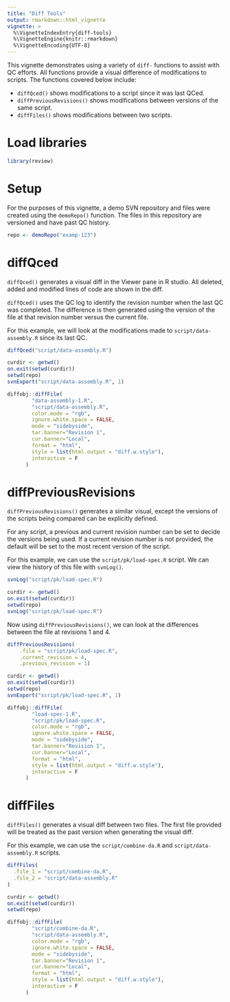 ```yaml
---
title: "Diff Tools"
output: rmarkdown::html_vignette
vignette: >
  %\VignetteIndexEntry{diff-tools}
  %\VignetteEngine{knitr::rmarkdown}
  %\VignetteEncoding{UTF-8}
---
```


This vignette demonstrates using a variety of `diff-` functions to assist with
QC efforts. All functions provide a visual difference of modifications to scripts.
The functions covered below include:

- `diffQced()` shows modifications to a script since it was last QCed.
- `diffPreviousRevisions()` shows modifications between versions of the same script.
- `diffFiles()` shows modifications between two scripts.

# Load libraries

```r
library(review)
```

# Setup

For the purposes of this vignette, a demo SVN repository and files were created
using the `demoRepo()` function. The files in this repository are versioned 
and have past QC history.

```r
repo <- demoRepo("examp-123")
```

# diffQced

`diffQced()` generates a visual diff in the Viewer pane in R studio. 
All deleted, added and modified lines of code are shown in the diff. 

`diffQced()` uses the QC log to identify the revision number when the last QC 
was completed. The difference is then generated using the version of the file at 
that revision number versus the current file.

For this example, we will look at the modifications made to `script/data-assembly.R`
since its last QC.

```r
diffQced("script/data-assembly.R")
```

```r
curdir <- getwd()
on.exit(setwd(curdir))
setwd(repo)
svnExport("script/data-assembly.R", 1)

diffobj::diffFile(
        "data-assembly-1.R",
        "script/data-assembly.R",
        color.mode = "rgb",
        ignore.white.space = FALSE,
        mode = "sidebyside",
        tar.banner="Revision 1",
        cur.banner="Local",
        format = "html",
        style = list(html.output = "diff.w.style"),
        interactive = F
      )
```

# diffPreviousRevisions

`diffPreviousRevisions()` generates a similar visual, except the versions 
of the scripts being compared can be explicitly defined. 

For any script, a previous and current revision number can be set to decide
the versions being used. If a current revision number is not provided, the 
default will be set to the most recent version of the script.

For this example, we can use the `script/pk/load-spec.R` script. We can view
the history of this file with `svnLog()`.

```r
svnLog("script/pk/load-spec.R")
```

```r
curdir <- getwd()
on.exit(setwd(curdir))
setwd(repo)
svnLog("script/pk/load-spec.R")
```

Now using `diffPreviousRevisions()`, we can look at the differences between 
the file at revisions 1 and 4.

```r
diffPreviousRevisions(
    .file = "script/pk/load-spec.R",
    .current_revision = 4,
    .previous_revision = 1)
```

```r
curdir <- getwd()
on.exit(setwd(curdir))
setwd(repo)
svnExport("script/pk/load-spec.R", 1)

diffobj::diffFile(
        "load-spec-1.R",
        "script/pk/load-spec.R",
        color.mode = "rgb",
        ignore.white.space = FALSE,
        mode = "sidebyside",
        tar.banner="Revision 1",
        cur.banner="Local",
        format = "html",
        style = list(html.output = "diff.w.style"),
        interactive = F
      )
```

# diffFiles

`diffFiles()` generates a visual diff between two files. The first file 
provided will be treated as the past version when generating the visual diff.

For this example, we can use the `script/combine-da.R` and 
`script/data-assembly.R` scripts.

```r
diffFiles(
  .file_1 = "script/combine-da.R", 
  .file_2 = "script/data-assembly.R"
)
```

```r
curdir <- getwd()
on.exit(setwd(curdir))
setwd(repo)

diffobj::diffFile(
        "script/combine-da.R",
        "script/data-assembly.R",
        color.mode = "rgb",
        ignore.white.space = FALSE,
        mode = "sidebyside",
        tar.banner="Revision 1",
        cur.banner="Local",
        format = "html",
        style = list(html.output = "diff.w.style"),
        interactive = F
      )
```
